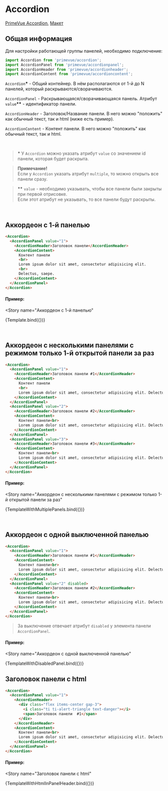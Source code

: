 

<Meta title="Prime/Accordion" />

# Accordion
[PrimeVue Accordion](https://primevue.org/accordion/), [Макет](<https://www.figma.com/design/4TYeki0MDLhfPGJstbIicf/UI-kit-PrimeFace--DS-?node-id=1207-3420&m=dev>)

## Общая информация

Для настройки работающей группы панелей, необходимо подключение:
```ts dark
import Accordion from 'primevue/accordion';
import AccordionPanel from 'primevue/accordionpanel';
import AccordionHeader from 'primevue/accordionheader';
import AccordionContent from 'primevue/accordioncontent';
```

`Accordion`**\*** - Общий контейнер.  В нём располагаются от 1-й до N панелей, который раскрываются/сворачиваются.

`AccordionPanel` - Раскрывающаяся/сворачивающаяся панель. Атрибут `value`**\*\*** - идентификатор панели.

`AccordionHeader` - Заголовок/Название панели. В него можно "положить" как обычный текст, так и html (ниже есть пример).

`AccordionContent` - Контент панели. В него можно "положить" как обычный текст, так и html.

<br />

> **\*** У `Accordion` можно указать атрибут `value` со значением id панели, которая будет раскрыта.

> **Примечание!**<br />
> Если у `Accordion` указать атрибут `multiple`, то можно открыть все панели сразу.

> **\*\*** `value` - необходимо указывать, чтобы все панели были закрыты при первой отрисовке.<br />
> Если этот атрибут не указывать, то все панели будут раскрыты.

<br />

## Аккордеон с 1-й панелью

```html dark
<Accordion>
  <AccordionPanel value="1">
    <AccordionHeader>Заголовок панели</AccordionHeader>
    <AccordionContent>
      Контент панели
      <br>
      Lorem ipsum dolor sit amet, consectetur adipisicing elit.
      <br>
      Delectus, saepe.
    </AccordionContent>
  </AccordionPanel>
</Accordion>
```

#### Пример:
<Story
  name="Аккордеон с 1-й панелью"
>
  {Template.bind({})}
</Story>

<br />

## Аккордеон с несколькими панелями с режимом только 1-й открытой панели за раз

```html dark
<Accordion>
  <AccordionPanel value="1">
    <AccordionHeader>Заголовок панели #1</AccordionHeader>
    <AccordionContent>
      Контент панели
      <br>
      Lorem ipsum dolor sit amet, consectetur adipisicing elit. Delectus, saepe.
    </AccordionContent>
  </AccordionPanel>
  <AccordionPanel value="2">
    <AccordionHeader>Заголовок панели #2</AccordionHeader>
    <AccordionContent>
      Контент панели<br>
      Lorem ipsum dolor sit amet, consectetur adipisicing elit. Delectus, saepe.
    </AccordionContent>
  </AccordionPanel>
  <AccordionPanel value="3">
    <AccordionHeader>Заголовок панели #3</AccordionHeader>
    <AccordionContent>
      Контент панели<br>
      Lorem ipsum dolor sit amet, consectetur adipisicing elit. Delectus, saepe.
    </AccordionContent>
  </AccordionPanel>
</Accordion>
```

#### Пример:
<Story
  name="Аккордеон с несколькими панелями с режимом только 1-й открытой панели за раз"
>
  {TemplateWithMultiplePanels.bind({})}
</Story>

<br />

## Аккордеон с одной выключенной панелью

```html dark
<Accordion>
  <AccordionPanel value="1">
    <AccordionHeader>Заголовок панели #1</AccordionHeader>
    <AccordionContent>
      Контент панели<br>
      Lorem ipsum dolor sit amet, consectetur adipisicing elit. Delectus, saepe.
    </AccordionContent>
  </AccordionPanel>
  <AccordionPanel value="2" disabled>
    <AccordionHeader>Заголовок панели #2</AccordionHeader>
    <AccordionContent>
      Контент панели<br>
      Lorem ipsum dolor sit amet, consectetur adipisicing elit. Delectus, saepe.
    </AccordionContent>
  </AccordionPanel>
</Accordion>
```

> За выключение отвечает атрибут `disabled` у элемента панели `AccordionPanel`.

#### Пример:
<Story
  name="Аккордеон с одной выключенной панелью"
>
  {TemplateWithDisabledPanel.bind({})}
</Story>


## Заголовок панели с html
```html dark
<Accordion>
  <AccordionPanel value="1">
    <AccordionHeader>
      <div class="flex items-center gap-3">
        <i class="ti ti-alert-triangle text-danger"></i>
        <span>Заголовок панели  #1</span>
      </div>
    </AccordionHeader>
    <AccordionContent>
      Контент панели<br>
      Lorem ipsum dolor sit amet, consectetur adipisicing elit. Delectus, saepe.
    </AccordionContent>
  </AccordionPanel>
</Accordion>
```

#### Пример:
<Story
  name="Заголовок панели с html"
>
  {TemplateWithHtmlInPanelHeader.bind({})}
</Story>